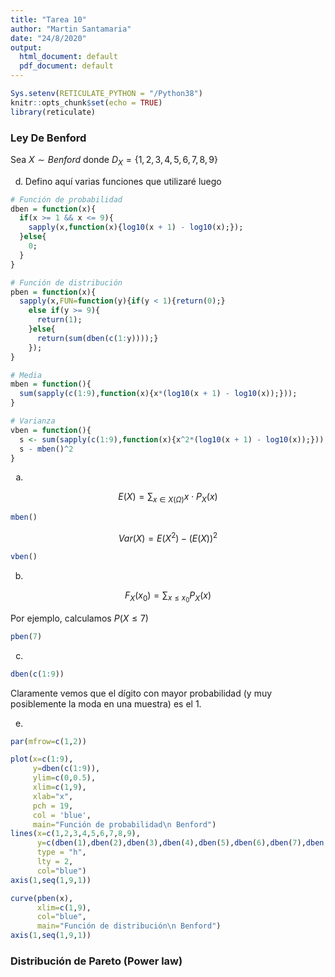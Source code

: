 ```yaml
---
title: "Tarea 10"
author: "Martin Santamaria"
date: "24/8/2020"
output:
  html_document: default
  pdf_document: default
---
```


```r
Sys.setenv(RETICULATE_PYTHON = "/Python38")
knitr::opts_chunk$set(echo = TRUE)
library(reticulate)
```

### Ley De Benford

Sea $X \sim Benford$ donde $D_X = \{1,2,3,4,5,6,7,8,9\}$ 

d) Defino aquí varias funciones que utilizaré luego

```r
# Función de probabilidad
dben = function(x){
  if(x >= 1 && x <= 9){
    sapply(x,function(x){log10(x + 1) - log10(x);});
  }else{
    0;
  }
}

# Función de distribución
pben = function(x){
  sapply(x,FUN=function(y){if(y < 1){return(0);}
    else if(y >= 9){
      return(1);
    }else{
      return(sum(dben(c(1:y))));}
    });
}

# Media
mben = function(){
  sum(sapply(c(1:9),function(x){x*(log10(x + 1) - log10(x));}));
}

# Varianza
vben = function(){
  s <- sum(sapply(c(1:9),function(x){x^2*(log10(x + 1) - log10(x));}));
  s - mben()^2
}
```

a) 

$$E(X)=\sum_{x\in X(\Omega)} x\cdot P_{X}(x)$$

```r
mben()
```

$$Var(X)=E(X^2)-(E(X))^2$$

```r
vben()
```

b)

$$F_{X}(x_0)=\sum_{x\leq x_0} P_{X}(x)$$

Por ejemplo, calculamos $P(X \le 7)$

```r
pben(7)
```

c)

```r
dben(c(1:9))
```

Claramente vemos que el dígito con mayor probabilidad (y muy posiblemente la moda en una muestra) es el 1.

e)

```r
par(mfrow=c(1,2))

plot(x=c(1:9),
     y=dben(c(1:9)),
     ylim=c(0,0.5),
     xlim=c(1,9),
     xlab="x",
     pch = 19,
     col = 'blue',
     main="Función de probabilidad\n Benford")
lines(x=c(1,2,3,4,5,6,7,8,9),
      y=c(dben(1),dben(2),dben(3),dben(4),dben(5),dben(6),dben(7),dben(8),dben(9)), 
      type = "h", 
      lty = 2,
      col="blue")
axis(1,seq(1,9,1))

curve(pben(x),
      xlim=c(1,9),
      col="blue",
      main="Función de distribución\n Benford")
axis(1,seq(1,9,1))
```

### Distribución de Pareto (Power law)

